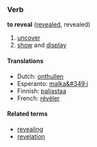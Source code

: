 ===Verb===
'''to reveal''' ([[revealed]], revealed)

#[[uncover]]
#[[show]] and [[display]]
<!-- try to define... -->

====Translations====
*Dutch: [[onthullen]]
*Esperanto: [[malka&#349;i]]
*Finnish: [[paljastaa]]
*French: [[révéler]]

====Related terms====
*[[revealing]]
*[[revelation]]